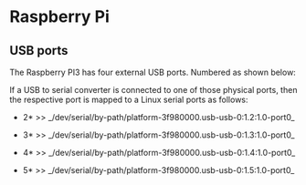 = Raspberry Pi =

== USB ports ==

The Raspberry PI3 has four external USB ports.  Numbered as shown below:

{{local:../files/raspberry_pi_ports_170216.png}}

If a USB to serial converter is connected to one of those physical ports, then the respective port is mapped to a Linux serial ports as follows:

*2* >> _/dev/serial/by-path/platform-3f980000.usb-usb-0:1.2:1.0-port0_

*3* >> _/dev/serial/by-path/platform-3f980000.usb-usb-0:1.3:1.0-port0_

*4* >> _/dev/serial/by-path/platform-3f980000.usb-usb-0:1.4:1.0-port0_

*5* >> _/dev/serial/by-path/platform-3f980000.usb-usb-0:1.5:1.0-port0_

